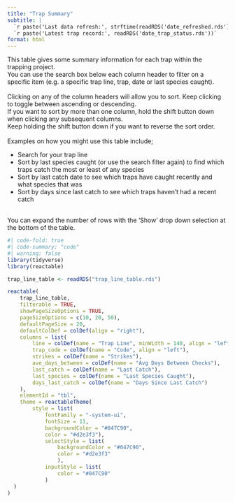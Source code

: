 ```yaml
---
title: "Trap Summary"
subtitle: |
  `r paste('Last data refresh:', strftime(readRDS('date_refreshed.rds')))` <br>
  `r paste('Latest trap record:', readRDS('date_trap_status.rds'))`
format: html
---
```


This table gives some summary information for each trap within the trapping project.</br>
You can use the search box below each column header to filter on a specific item (e.g. a specific trap line, trap, date or last species caught).</br>
</br>
Clicking on any of the column headers will allow you to sort. Keep clicking to toggle between ascending or descending.</br>
If you want to sort by more than one column, hold the shift button down when clicking any subsequent columns.</br>
Keep holding the shift button down if you want to reverse the sort order.</br>
</br>
Examples on how you might use this table include;</br>
<ul type = "dot">
<li>Search for your trap line</li>
<li>Sort by last species caught (or use the search filter again) to find which traps catch the most or least of any species</li>
<li>Sort by last catch date to see which traps have caught recently and what species that was</li>
<li>Sort by days since last catch to see which traps haven't had a recent catch</li>
</ul>
</br>
You can expand the number of rows with the 'Show' drop down selection at the bottom of the table.</br>

```r
#| code-fold: true
#| code-summary: "code"
#| warning: false
library(tidyverse)
library(reactable)

trap_line_table <- readRDS("trap_line_table.rds")

reactable(
    trap_line_table,
    filterable = TRUE,
    showPageSizeOptions = TRUE,
    pageSizeOptions = c(10, 20, 50),
    defaultPageSize = 20,
    defaultColDef = colDef(align = "right"),
    columns = list(
        line = colDef(name = "Trap Line", minWidth = 140, align = "left"),
        trap_code = colDef(name = "Code", align = "left"),
        strikes = colDef(name = "Strikes"),
        ave_days_between = colDef(name = "Avg Days Between Checks"),
        last_catch = colDef(name = "Last Catch"),
        last_species = colDef(name = "Last Species Caught"),
        days_last_catch = colDef(name = "Days Since Last Catch")
    ),
    elementId = "tbl",
    theme = reactableTheme(
        style = list(
            fontFamily = "-system-ui", 
            fontSize = 11, 
            backgroundColor = "#047C90", 
            color = "#d2e3f3"),
            selectStyle = list(
                backgroundColor = "#047C90", 
                color = "#d2e3f3"
                ),
            inputStyle = list(
                color = "#047C90"
            )
  )
)

```
